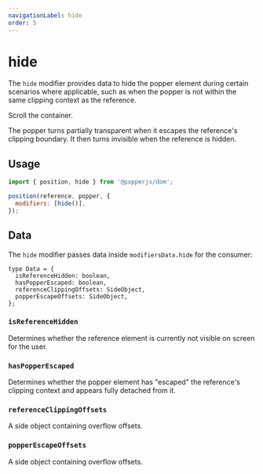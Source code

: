 ```yaml
---
navigationLabel: hide
order: 5
---
```



# hide

The `hide` modifier provides data to hide the popper element during certain
scenarios where applicable, such as when the popper is not within the same
clipping context as the reference.

<Hide />

Scroll the container.

The popper turns partially transparent when it escapes the reference's clipping
boundary. It then turns invisible when the reference is hidden.

## Usage

```js
import { position, hide } from '@popperjs/dom';

position(reference, popper, {
  modifiers: [hide()],
});
```

## Data

The `hide` modifier passes data inside `modifiersData.hide` for the consumer:

```flow
type Data = {
  isReferenceHidden: boolean,
  hasPopperEscaped: boolean,
  referenceClippingOffsets: SideObject,
  popperEscapeOffsets: SideObject,
};
```

### `isReferenceHidden`

Determines whether the reference element is currently not visible on screen for
the user.

### `hasPopperEscaped`

Determines whether the popper element has "escaped" the reference's clipping
context and appears fully detached from it.

### `referenceClippingOffsets`

A side object containing overflow offsets.

### `popperEscapeOffsets`

A side object containing overflow offsets.
